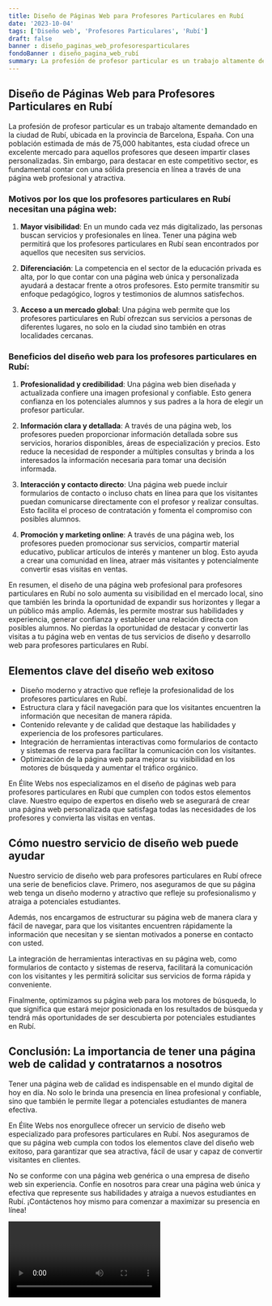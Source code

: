 ```yaml
---
title: Diseño de Páginas Web para Profesores Particulares en Rubí
date: '2023-10-04'
tags: ['Diseño web', 'Profesores Particulares', 'Rubí']
draft: false
banner : diseño_paginas_web_profesoresparticulares
fondoBanner : diseño_pagina_web_rubí
summary: La profesión de profesor particular es un trabajo altamente demandado en la ciudad de Rubí, ubicada en la provincia de Barcelona, España. Con una población estimada de más de 75,000 habitantes, esta ciudad ofrece un excelente mercado para aquellos profesores que deseen impartir clases personalizadas. Sin embargo, para destacar en este competitivo sector, es fundamental contar con una sólida presencia en línea a través de una página web profesional y atractiva.
---
```


## Diseño de Páginas Web para Profesores Particulares en Rubí

La profesión de profesor particular es un trabajo altamente demandado en la ciudad de Rubí, ubicada en la provincia de Barcelona, España. Con una población estimada de más de 75,000 habitantes, esta ciudad ofrece un excelente mercado para aquellos profesores que deseen impartir clases personalizadas. Sin embargo, para destacar en este competitivo sector, es fundamental contar con una sólida presencia en línea a través de una página web profesional y atractiva.

### Motivos por los que los profesores particulares en Rubí necesitan una página web:

1. **Mayor visibilidad**: En un mundo cada vez más digitalizado, las personas buscan servicios y profesionales en línea. Tener una página web permitirá que los profesores particulares en Rubí sean encontrados por aquellos que necesiten sus servicios.

2. **Diferenciación**: La competencia en el sector de la educación privada es alta, por lo que contar con una página web única y personalizada ayudará a destacar frente a otros profesores. Esto permite transmitir su enfoque pedagógico, logros y testimonios de alumnos satisfechos.

3. **Acceso a un mercado global**: Una página web permite que los profesores particulares en Rubí ofrezcan sus servicios a personas de diferentes lugares, no solo en la ciudad sino también en otras localidades cercanas.

### Beneficios del diseño web para los profesores particulares en Rubí:

1. **Profesionalidad y credibilidad**: Una página web bien diseñada y actualizada confiere una imagen profesional y confiable. Esto genera confianza en los potenciales alumnos y sus padres a la hora de elegir un profesor particular.

2. **Información clara y detallada**: A través de una página web, los profesores pueden proporcionar información detallada sobre sus servicios, horarios disponibles, áreas de especialización y precios. Esto reduce la necesidad de responder a múltiples consultas y brinda a los interesados la información necesaria para tomar una decisión informada.

3. **Interacción y contacto directo**: Una página web puede incluir formularios de contacto o incluso chats en línea para que los visitantes puedan comunicarse directamente con el profesor y realizar consultas. Esto facilita el proceso de contratación y fomenta el compromiso con posibles alumnos.

4. **Promoción y marketing online**: A través de una página web, los profesores pueden promocionar sus servicios, compartir material educativo, publicar artículos de interés y mantener un blog. Esto ayuda a crear una comunidad en línea, atraer más visitantes y potencialmente convertir esas visitas en ventas.

En resumen, el diseño de una página web profesional para profesores particulares en Rubí no solo aumenta su visibilidad en el mercado local, sino que también les brinda la oportunidad de expandir sus horizontes y llegar a un público más amplio. Además, les permite mostrar sus habilidades y experiencia, generar confianza y establecer una relación directa con posibles alumnos. No pierdas la oportunidad de destacar y convertir las visitas a tu página web en ventas de tus servicios de diseño y desarrollo web para profesores particulares en Rubí.

<GifSeo />

<Cta />

## Elementos clave del diseño web exitoso

- Diseño moderno y atractivo que refleje la profesionalidad de los profesores particulares en Rubí.
- Estructura clara y fácil navegación para que los visitantes encuentren la información que necesitan de manera rápida.
- Contenido relevante y de calidad que destaque las habilidades y experiencia de los profesores particulares.
- Integración de herramientas interactivas como formularios de contacto y sistemas de reserva para facilitar la comunicación con los visitantes.
- Optimización de la página web para mejorar su visibilidad en los motores de búsqueda y aumentar el tráfico orgánico.

En Élite Webs nos especializamos en el diseño de páginas web para profesores particulares en Rubí que cumplen con todos estos elementos clave. Nuestro equipo de expertos en diseño web se asegurará de crear una página web personalizada que satisfaga todas las necesidades de los profesores y convierta las visitas en ventas.

## Cómo nuestro servicio de diseño web puede ayudar

Nuestro servicio de diseño web para profesores particulares en Rubí ofrece una serie de beneficios clave. Primero, nos aseguramos de que su página web tenga un diseño moderno y atractivo que refleje su profesionalismo y atraiga a potenciales estudiantes.

Además, nos encargamos de estructurar su página web de manera clara y fácil de navegar, para que los visitantes encuentren rápidamente la información que necesitan y se sientan motivados a ponerse en contacto con usted.

La integración de herramientas interactivas en su página web, como formularios de contacto y sistemas de reserva, facilitará la comunicación con los visitantes y les permitirá solicitar sus servicios de forma rápida y conveniente.

Finalmente, optimizamos su página web para los motores de búsqueda, lo que significa que estará mejor posicionada en los resultados de búsqueda y tendrá más oportunidades de ser descubierta por potenciales estudiantes en Rubí.

## Conclusión: La importancia de tener una página web de calidad y contratarnos a nosotros

Tener una página web de calidad es indispensable en el mundo digital de hoy en día. No solo le brinda una presencia en línea profesional y confiable, sino que también le permite llegar a potenciales estudiantes de manera efectiva.

En Élite Webs nos enorgullece ofrecer un servicio de diseño web especializado para profesores particulares en Rubí. Nos aseguramos de que su página web cumpla con todos los elementos clave del diseño web exitoso, para garantizar que sea atractiva, fácil de usar y capaz de convertir visitantes en clientes.

No se conforme con una página web genérica o una empresa de diseño web sin experiencia. Confíe en nosotros para crear una página web única y efectiva que represente sus habilidades y atraiga a nuevos estudiantes en Rubí. ¡Contáctenos hoy mismo para comenzar a maximizar su presencia en línea!

<Video />

<CtaBot job='Profesores Particulares' city='Rubí'/>

<Gmaps query='Rubí+españa+maps' />